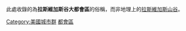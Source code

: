 此處收錄的為'''拉斯維加斯谷大都會區'''的俗稱，而非地理上的[[拉斯維加斯山谷|拉斯維加斯山谷]]。

[[Category:美國城市群|Category:美國城市群]]
[[Category:内华达州|都會區]]